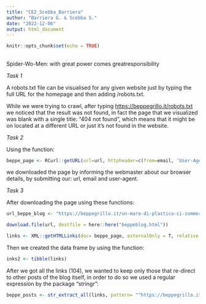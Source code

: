 ```yaml
---
title: "CE2_Scebba_Barriera"
author: "Barriera G. & Scebba S."
date: "2022-12-06"
output: html_document
---
```


```r
knitr::opts_chunk$set(echo = TRUE)
```

## 
Spider-Wo-Men: with great power comes greatresponsibility

*Task 1*

A robots.txt file can be visualised for any given website just by typing the full URL for the homepage and then adding /robots.txt.

While we were trying to crawl, after typing <https://beppegrillo.it/robots.txt> we noticed that the result was not found, in fact the page that we visualized was blank with a single title: "404 not found", which means that it might be on located at a different URL or just it's not found in the website.

*Task 2*

Using the function:

```r
beppe_page <- RCurl::getURL(url=url, httpheader=c(from=email, 'User-Agent'= user_agent))
```

we downloaded the page by informing the webmaster about our browser details, by submitting our: url, email and user-agent.

*Task 3*

After downloading the page using these functions:

```r
url_beppe_blog <- "https://beppegrillo.it/un-mare-di-plastica-ci-sommergera/"

download.file(url, destfile = here::here("beppeblog.html"))

links <- XML::getHTMLLinks(doc= beppe_page, externalOnly = T, relative = F)
```

Then we created the data frame by using the function:

```r
inks2 <- tibble(links)
```

After we got all the links (104), we wanted to keep only those that re-direct to other posts of the blog itself, in order to do so we used a regular expression by the package "stringr":

```r
beppe_posts <- str_extract_all(links, pattern= "^https://beppegrillo.it/.")

```
